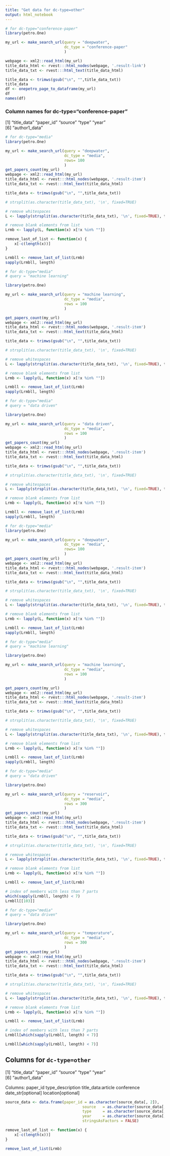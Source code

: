 ```yaml
---
title: "Get data for dc-type=other"
output: html_notebook
---
```



```r
# for dc-type="conference-paper"
library(petro.One)

my_url <- make_search_url(query = "deepwater", 
                          dc_type = "conference-paper"
                          )

webpage <- xml2::read_html(my_url)
title_data_html <- rvest:::html_nodes(webpage, '.result-link')
title_data_txt <- rvest:::html_text(title_data_html)

title_data <- trimws(gsub("\n", "",title_data_txt))
title_data
df <- onepetro_page_to_dataframe(my_url)
df
names(df)
```

### Column names for dc-type="conference-paper"
[1] "title_data"   "paper_id"     "source"       "type"         "year"        
[6] "author1_data"


```r
# for dc-type="media"
library(petro.One)

my_url <- make_search_url(query = "deepwater", 
                          dc_type = "media",
                          rows= 100
                          )
get_papers_count(my_url)
webpage <- xml2::read_html(my_url)
title_data_html <- rvest:::html_nodes(webpage, '.result-item')
title_data_txt <- rvest:::html_text(title_data_html)

title_data <- trimws(gsub("\n", "",title_data_txt))

# strsplit(as.character(title_data_txt), '\n', fixed=TRUE)

# remove whitespaces
L <- lapply(strsplit(as.character(title_data_txt), '\n', fixed=TRUE), trimws)

# remove blank elements from list
Lrmb <- lapply(L, function(x) x[!x %in% ""])

remove_last_of_list <- function(x) {
    x[-c(length(x))]
}

Lrmbll <- remove_last_of_list(Lrmb)
sapply(Lrmbll, length)
```




```r
# for dc-type="media"
# query = "machine learning"

library(petro.One)

my_url <- make_search_url(query = "machine learning", 
                          dc_type = "media",
                          rows = 100
                          )

get_papers_count(my_url)
webpage <- xml2::read_html(my_url)
title_data_html <- rvest:::html_nodes(webpage, '.result-item')
title_data_txt <- rvest:::html_text(title_data_html)

title_data <- trimws(gsub("\n", "",title_data_txt))

# strsplit(as.character(title_data_txt), '\n', fixed=TRUE)

# remove whitespaces
L <- lapply(strsplit(as.character(title_data_txt), '\n', fixed=TRUE), trimws)

# remove blank elements from list
Lrmb <- lapply(L, function(x) x[!x %in% ""])

Lrmbll <- remove_last_of_list(Lrmb)
sapply(Lrmbll, length)
```



```r
# for dc-type="media"
# query = "data driven"

library(petro.One)

my_url <- make_search_url(query = "data driven", 
                          dc_type = "media",
                          rows = 100
                          )
get_papers_count(my_url)
webpage <- xml2::read_html(my_url)
title_data_html <- rvest:::html_nodes(webpage, '.result-item')
title_data_txt <- rvest:::html_text(title_data_html)

title_data <- trimws(gsub("\n", "",title_data_txt))

# strsplit(as.character(title_data_txt), '\n', fixed=TRUE)

# remove whitespaces
L <- lapply(strsplit(as.character(title_data_txt), '\n', fixed=TRUE), trimws)

# remove blank elements from list
Lrmb <- lapply(L, function(x) x[!x %in% ""])

Lrmbll <- remove_last_of_list(Lrmb)
sapply(Lrmbll, length)
```


```r
# for dc-type="media"
library(petro.One)

my_url <- make_search_url(query = "deepwater", 
                          dc_type = "media",
                          rows= 100
                          )
get_papers_count(my_url)
webpage <- xml2::read_html(my_url)
title_data_html <- rvest:::html_nodes(webpage, '.result-item')
title_data_txt <- rvest:::html_text(title_data_html)

title_data <- trimws(gsub("\n", "",title_data_txt))

# strsplit(as.character(title_data_txt), '\n', fixed=TRUE)

# remove whitespaces
L <- lapply(strsplit(as.character(title_data_txt), '\n', fixed=TRUE), trimws)

# remove blank elements from list
Lrmb <- lapply(L, function(x) x[!x %in% ""])

Lrmbll <- remove_last_of_list(Lrmb)
sapply(Lrmbll, length)
```




```r
# for dc-type="media"
# query = "machine learning"

library(petro.One)

my_url <- make_search_url(query = "machine learning", 
                          dc_type = "media",
                          rows = 100
                          )

get_papers_count(my_url)
webpage <- xml2::read_html(my_url)
title_data_html <- rvest:::html_nodes(webpage, '.result-item')
title_data_txt <- rvest:::html_text(title_data_html)

title_data <- trimws(gsub("\n", "",title_data_txt))

# strsplit(as.character(title_data_txt), '\n', fixed=TRUE)

# remove whitespaces
L <- lapply(strsplit(as.character(title_data_txt), '\n', fixed=TRUE), trimws)

# remove blank elements from list
Lrmb <- lapply(L, function(x) x[!x %in% ""])

Lrmbll <- remove_last_of_list(Lrmb)
sapply(Lrmbll, length)
```



```r
# for dc-type="media"
# query = "data driven"

library(petro.One)

my_url <- make_search_url(query = "reservoir", 
                          dc_type = "media",
                          rows = 300
                          )
get_papers_count(my_url)
webpage <- xml2::read_html(my_url)
title_data_html <- rvest:::html_nodes(webpage, '.result-item')
title_data_txt <- rvest:::html_text(title_data_html)

title_data <- trimws(gsub("\n", "",title_data_txt))

# strsplit(as.character(title_data_txt), '\n', fixed=TRUE)

# remove whitespaces
L <- lapply(strsplit(as.character(title_data_txt), '\n', fixed=TRUE), trimws)

# remove blank elements from list
Lrmb <- lapply(L, function(x) x[!x %in% ""])

Lrmbll <- remove_last_of_list(Lrmb)

# index of members with less than 7 parts
which(sapply(Lrmbll, length) < 7)
Lrmbll[[103]]
```

```r
# for dc-type="media"
# query = "data driven"

library(petro.One)

my_url <- make_search_url(query = "temperature", 
                          dc_type = "media",
                          rows = 300
                          )
get_papers_count(my_url)
webpage <- xml2::read_html(my_url)
title_data_html <- rvest:::html_nodes(webpage, '.result-item')
title_data_txt <- rvest:::html_text(title_data_html)

title_data <- trimws(gsub("\n", "",title_data_txt))

# strsplit(as.character(title_data_txt), '\n', fixed=TRUE)

# remove whitespaces
L <- lapply(strsplit(as.character(title_data_txt), '\n', fixed=TRUE), trimws)

# remove blank elements from list
Lrmb <- lapply(L, function(x) x[!x %in% ""])

Lrmbll <- remove_last_of_list(Lrmb)

# index of members with less than 7 parts
Lrmbll[which(sapply(Lrmbll, length) < 7)]
```

```r
Lrmbll[which(sapply(Lrmbll, length) < 7)]
```

## Columns for `dc-type=other`

[1] "title_data"   "paper_id"     "source"       "type"         "year"        
[6] "author1_data"

Columns:
    paper_id
    type_description
    title_data:article
    conference
    date_str[optional]
    location[optional]
    
    
```r
source_data <- data.frame(paper_id = as.character(source_data[, 2]),
                                  source   = as.character(source_data[, 3]),
                                  type     = as.character(source_data[, 4]),
                                  year     = as.character(source_data[, 5]),
                                  stringsAsFactors = FALSE)
```


```r
remove_last_of_list <- function(x) {
    x[-c(length(x))]
}

remove_last_of_list(Lrmb)
```

